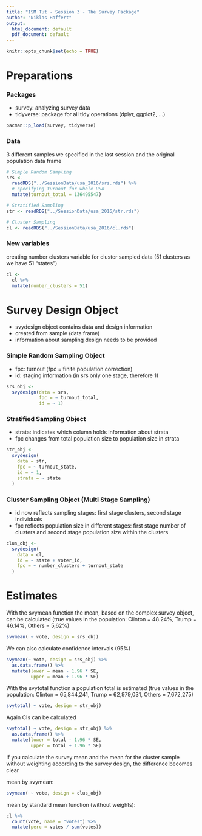 ```yaml
---
title: "ISM Tut - Session 3 - The Survey Package"
author: "Niklas Haffert"
output:
  html_document: default
  pdf_document: default
---
```


```r
knitr::opts_chunk$set(echo = TRUE)
```

# Preparations
### Packages
* survey: analyzing survey data
* tidyverse: package for all tidy operations (dplyr, ggplot2, ...)
```r
pacman::p_load(survey, tidyverse)
```

### Data
3 different samples we specified in the last session and the original population data frame
```r
# Simple Random Sampling
srs <-
  readRDS("../SessionData/usa_2016/srs.rds") %>%
  # specifying turnout for whole USA
  mutate(turnout_total = 136495547)

# Stratified Sampling
str <- readRDS("../SessionData/usa_2016/str.rds")

# Cluster Sampling
cl <- readRDS("../SessionData/usa_2016/cl.rds")
```

### New variables
creating number clusters variable for cluster sampled data (51 clusters as we have 51 "states")
```r
cl <-
  cl %>%
  mutate(number_clusters = 51)
```

# Survey Design Object
* svydesign object contains data and design information
* created from sample (data frame) 
* information about sampling design needs to be provided 

### Simple Random Sampling Object
* fpc: turnout (fpc = finite population correction)
* id: staging information (in srs only one stage, therefore 1)
```r
srs_obj <-
  svydesign(data = srs,
            fpc = ~ turnout_total,
            id = ~ 1)
```

### Stratified Sampling Object 
* strata: indicates which column holds information about strata
* fpc changes from total population size to population size in strata
```r
str_obj <-
  svydesign(
    data = str,
    fpc = ~ turnout_state,
    id = ~ 1,
    strata = ~ state
  )
```

### Cluster Sampling Object (Multi Stage Sampling)
* id now reflects sampling stages: first stage clusters, second stage individuals
* fpc reflects population size in different stages: first stage number of clusters and second stage population size within the clusters
```r
clus_obj <-
  svydesign(
    data = cl,
    id = ~ state + voter_id,
    fpc = ~ number_clusters + turnout_state
  )
```

# Estimates
With the svymean function the mean, based on the complex survey object, can be calculated (true values in the population: Clinton = 48.24%, Trump = 46.14%, Others = 5,62%)
```r
svymean( ~ vote, design = srs_obj)
```

We can also calculate confidence intervals (95%)
```r
svymean(~ vote, design = srs_obj) %>%
  as.data.frame() %>%
  mutate(lower = mean - 1.96 * SE,
         upper = mean + 1.96 * SE)
```

With the svytotal function a population total is estimated (true values in the population: Clinton = 65,844,241, Trump = 62,979,031, Others = 7,672,275)
```r
svytotal( ~ vote, design = str_obj)
```

Again CIs can be calculated
```r
svytotal( ~ vote, design = str_obj) %>%
  as.data.frame() %>%
  mutate(lower = total - 1.96 * SE,
         upper = total + 1.96 * SE)
```

If you calculate the survey mean and the mean for the cluster sample without weighting according to the survey design, the difference becomes clear

mean by svymean:
```r
svymean( ~ vote, design = clus_obj)
```

mean by standard mean function (without weights):
```r
cl %>%
  count(vote, name = "votes") %>%
  mutate(perc = votes / sum(votes))
```
